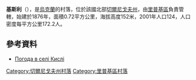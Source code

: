 {{coord|51|45|54|N|30|53|43|E|scale:100000|display=title}}

'''基斯利'''（{{lang-uk|Кислі}}），是[[烏克蘭|烏克蘭]]的村落，位於該國北部[[切爾尼戈夫州|切爾尼戈夫州]]，由[[里普基區|里普基區]]負責管轄，始建於1876年，面積0.72平方公里，海拔高度152米，2001年人口124，人口密度每平方公里172.2人。

==參考資料==
* [http://weather.in.ua/ua/chernigovskaja/10501 Погода в селі Кислі]{{Wayback|url=http://weather.in.ua/ua/chernigovskaja/10501 |date=20111220130958 }}

[[Category:切爾尼戈夫州村落|Category:切爾尼戈夫州村落]]
[[Category:里普基區村落|Category:里普基區村落]]


{{Chernihiv-geo-stub}}